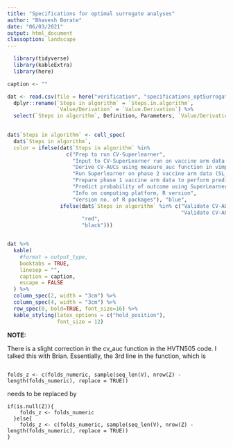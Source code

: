 ```yaml
---
title: "Specifications for optimal surrogate analyses"
author: "Bhavesh Borate"
date: "06/03/2021"
output: html_document
classoption: landscape
---
```


<!-- \listoftables -->
<!-- \listoffigures -->

```r
  library(tidyverse)
  library(kableExtra)
  library(here)
```



\clearpage 

```r
caption <- ""

dat <- read.csv(file = here("verification", "specifications_optSurrogate.csv")) %>%
  dplyr::rename(`Steps in algorithm` = `Steps.in.algorithm`,
                `Value/Derivation` = `Value.Derivation`) %>%
  select(`Steps in algorithm`, Definition, Parameters, `Value/Derivation`, Details) 
  

dat$`Steps in algorithm` <- cell_spec(
  dat$`Steps in algorithm`, 
  color = ifelse(dat$`Steps in algorithm` %in% 
                   c("Prep to run CV-Superlearner",
                     "Input to CV-SuperLearner run on vaccine arm data (CV-SL fit)",
                     "Derive CV-AUCs using measure_auc function in vimp package (Refer note at bottom)",
                     "Run Superlearner on phase 2 vaccine arm data (SL_fit)",
                     "Prepare phase 1 vaccine arm data to perform predictions",
                     "Predict probability of outcome using SuperLearner",
                     "Info on computing platform, R version",
                     "Version no. of R packages"), "blue",
                 ifelse(dat$`Steps in algorithm` %in% c("Validate CV-AUCs and 95% CIs for each Learner-Screen combination!",
                                                        "Validate CV-AUCs!"), 
                        "red",
                        "black")))


dat %>%
  kable(
    #format = output_type,
    booktabs = TRUE,
    linesep = "",
    caption = caption,
    escape = FALSE
  ) %>%
  column_spec(2, width = "3cm") %>%
  column_spec(4, width = "3cm") %>%
  row_spec(0, bold=TRUE, font_size=16) %>%
  kable_styling(latex_options = c("hold_position"),
                font_size = 12)

```



**NOTE:**

There is a slight correction in the cv_auc function in the HVTN505 code. I talked this with Brian. Essentially, the 3rd line in the function, which is                                                                                        

```

folds_z <- c(folds_numeric, sample(seq_len(V), nrow(Z) - length(folds_numeric), replace = TRUE)) 

```

needs to be replaced by

```
if(is.null(Z)){
    folds_z <- folds_numeric
  }else{
    folds_z <- c(folds_numeric, sample(seq_len(V), nrow(Z) - length(folds_numeric), replace = TRUE))
}

```